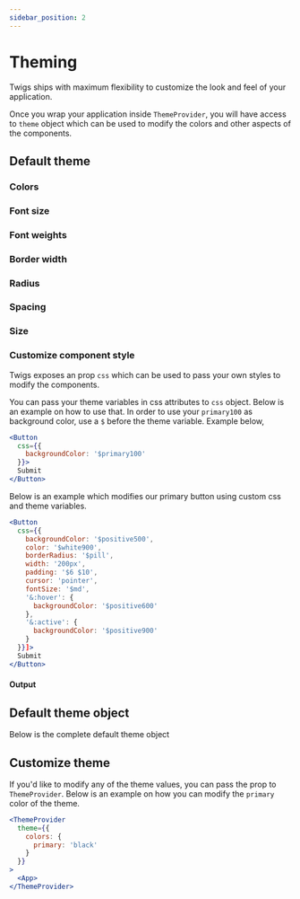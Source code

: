 ```yaml
---
sidebar_position: 2
---
```



# Theming

Twigs ships with maximum flexibility to customize the look and feel of your application. 

Once you wrap your application inside `ThemeProvider`, you will have access to `theme` object which can be used to modify the colors and other aspects of the components. 

## Default theme

### Colors
<AllColors />

<Divider />

### Font size
<AllFontSizes />

<Divider />

### Font weights
<AllFontWeights />

<Divider />

### Border width
<AllBorderWidths />

<Divider />

### Radius
<AllRadii />

<Divider />

### Spacing
<AllSpaces />

<Divider />

### Size
<AllSizes />

<Divider />

### Customize component style

Twigs exposes an prop `css` which can be used to pass your own styles to modify the components. 

You can pass your theme variables in css attributes to `css` object. Below is an example on how to use that. In order to use your `primary100` as background color, use a `$` before the theme variable. Example below, 

```jsx
<Button 
  css={{
    backgroundColor: '$primary100'
  }}>
  Submit
</Button>
```

Below is an example which modifies our primary button using custom css and theme variables. 

```jsx
<Button 
  css={{
    backgroundColor: '$positive500',
    color: '$white900',
    borderRadius: '$pill',
    width: '200px',
    padding: '$6 $10',
    cursor: 'pointer',
    fontSize: '$md',
    '&:hover': {
      backgroundColor: '$positive600'
    },
    '&:active': {
      backgroundColor: '$positive900'
    }
  }}]>
  Submit
</Button>
```
#### Output

<CustomizedButton />

<Divider />

## Default theme object

Below is the complete default theme object
<DefaultThemeContainer />

<Divider />

## Customize theme

If you'd like to modify any of the theme values, you can pass the prop to `ThemeProvider`. Below is an example on how you can modify the `primary` color of the theme.

```jsx
<ThemeProvider
  theme={{
    colors: {
      primary: 'black'
    }
  }}
>
  <App>
</ThemeProvider>
```